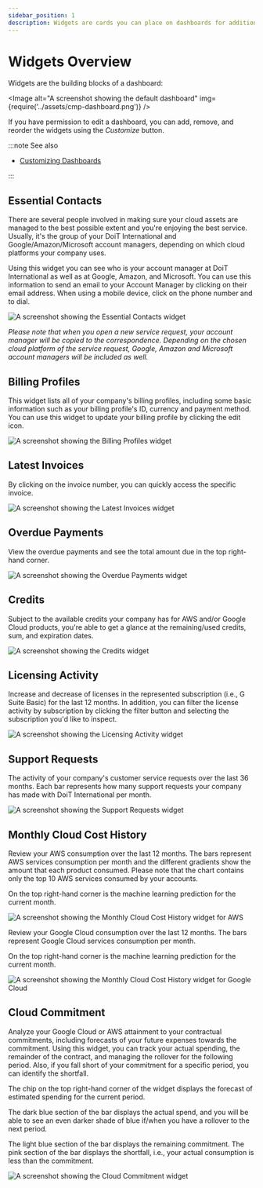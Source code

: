 ```yaml
---
sidebar_position: 1
description: Widgets are cards you can place on dashboards for additional functionality
---
```


# Widgets Overview

Widgets are the building blocks of a dashboard:


<Image
  alt="A screenshot showing the default dashboard"
  img={require('../assets/cmp-dashboard.png')}
/>

If you have permission to edit a dashboard, you can add, remove, and reorder the widgets using the _Customize_ button.

:::note See also

- [Customizing Dashboards](customizing-dashboards.mdx)

:::

## Essential Contacts

There are several people involved in making sure your cloud assets are managed to the best possible extent and you're enjoying the best service. Usually, it's the group of your DoiT International and Google/Amazon/Microsoft account managers, depending on which cloud platforms your company uses.

Using this widget you can see who is your account manager at DoiT International as well as at Google, Amazon, and Microsoft. You can use this information to send an email to your Account Manager by clicking on their email address. When using a mobile device, click on the phone number and to dial.

![A screenshot showing the _Essential Contacts_ widget](../assets/cmp-extended-team.png)

_Please note that when you open a new service request, your account manager will be copied to the correspondence. Depending on the chosen cloud platform of the service request, Google, Amazon and Microsoft account managers will be included as well._

## Billing Profiles

This widget lists all of your company's billing profiles, including some basic information such as your billing profile's ID, currency and payment method. You can use this widget to update your billing profile by clicking the edit icon.

![A screenshot showing the _Billing Profiles_ widget](../assets/cmp-billing-profiles.png)

## Latest Invoices

By clicking on the invoice number, you can quickly access the specific invoice.

![A screenshot showing the _Latest Invoices_ widget](../assets/cmp-latest-invoices.png)

## Overdue Payments

View the overdue payments and see the total amount due in the top right-hand corner.

![A screenshot showing the _Overdue Payments_ widget](../assets/cmp-overdue-payments.png)

## Credits

Subject to the available credits your company has for AWS and/or Google Cloud products, you're able to get a glance at the remaining/used credits, sum, and expiration dates.

![A screenshot showing the _Credits_ widget](../assets/cmp-credits.png)

## Licensing Activity

Increase and decrease of licenses in the represented subscription \(i.e., G Suite Basic\) for the last 12 months. In addition, you can filter the license activity by subscription by clicking the filter button and selecting the subscription you'd like to inspect.

![A screenshot showing the _Licensing Activity_ widget](../assets/cmp-license-activity-filter.png)

## Support Requests

The activity of your company's customer service requests over the last 36 months. Each bar represents how many support requests your company has made with DoiT International per month.

![A screenshot showing the _Support Requests_ widget](../assets/cmp-support-requests.png)

## Monthly Cloud Cost History

Review your AWS consumption over the last 12 months. The bars represent AWS services consumption per month and the different gradients show the amount that each product consumed. Please note that the chart contains only the top 10 AWS services consumed by your accounts.

On the top right-hand corner is the machine learning prediction for the current month.

![A screenshot showing the _Monthly Cloud Cost History_ widget for AWS](../assets/cmp-aws.png)

Review your Google Cloud consumption over the last 12 months. The bars represent Google Cloud services consumption per month.

On the top right-hand corner is the machine learning prediction for the current month.

![A screenshot showing the _Monthly Cloud Cost History_ widget for Google Cloud](../assets/cmp-google-cloud.png)

## Cloud Commitment

Analyze your Google Cloud or AWS attainment to your contractual commitments, including forecasts of your future expenses towards the commitment. Using this widget, you can track your actual spending, the remainder of the contract, and managing the rollover for the following period. Also, if you fall short of your commitment for a specific period, you can identify the shortfall.

The chip on the top right-hand corner of the widget displays the forecast of estimated spending for the current period.

The dark blue section of the bar displays the actual spend, and you will be able to see an even darker shade of blue if/when you have a rollover to the next period.

The light blue section of the bar displays the remaining commitment. The pink section of the bar displays the shortfall, i.e., your actual consumption is less than the commitment.

![A screenshot showing the _Cloud Commitment_ widget](../assets/cmp-cloud-commitments.png)
